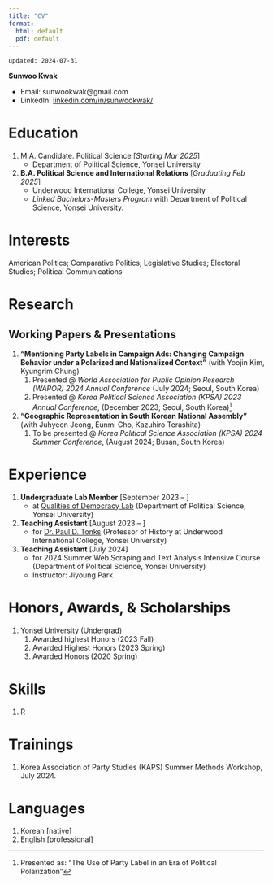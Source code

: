 ```yaml
---
title: "CV"
format: 
  html: default
  pdf: default
---
```


`updated: 2024-07-31`

**Sunwoo Kwak**

- Email: sunwookwak@gmail.com
- LinkedIn: [linkedin.com/in/sunwookwak/](https://www.linkedin.com/in/sunwookwak/)

# Education
1. M.A. Candidate. Political Science [*Starting Mar 2025*]
	- Department of Political Science, Yonsei University
2. **B.A. Political Science and International Relations** [*Graduating Feb 2025*]
	- Underwood International College, Yonsei University
	- *Linked Bachelors-Masters Program* with Department of Political Science, Yonsei University. 

# Interests
American Politics; Comparative Politics; Legislative Studies; Electoral Studies; Political Communications

# Research
## Working Papers & Presentations
1. **"Mentioning Party Labels in Campaign Ads: Changing Campaign Behavior under a Polarized and Nationalized Context"** (with Yoojin Kim, Kyungrim Chung)
	1. Presented @ *World Association for Public Opinion Research (WAPOR) 2024 Annual Conference* (July 2024; Seoul, South Korea)
	1. Presented @ *Korea Political Science Association (KPSA) 2023 Annual Conference*, (December 2023; Seoul, South Korea)[^fn.240727.171145]
2. **"Geographic Representation in South Korean National Assembly"** (with Juhyeon Jeong, Eunmi Cho, Kazuhiro Terashita)
	1. To be presented @ *Korea Political Science Association (KPSA) 2024 Summer Conference*, (August 2024; Busan, South Korea)

# Experience
1. **Undergraduate Lab Member** [September 2023 – ]
	- at [Qualities of Democracy Lab](https://www.bk21pol.yonsei.ac.kr/labs/qualities-of-democracy-lab) (Department of Political Science, Yonsei University) 
2. **Teaching Assistant** [August 2023 – ]
	- for [Dr. Paul D. Tonks](https://uic.yonsei.ac.kr/main/academic.asp?mid=m03_01_01&act=view&uid=821&keyword=paul) (Professor of History at Underwood International College, Yonsei University) 
3. **Teaching Assistant** [July 2024]
	- for 2024 Summer Web Scraping and Text Analysis Intensive Course (Department of Political Science, Yonsei University)
	- Instructor: Jiyoung Park

# Honors, Awards, & Scholarships
1. Yonsei University (Undergrad)
	1. Awarded highest Honors (2023 Fall)
	2. Awarded Highest Honors (2023 Spring)
	3. Awarded Honors (2020 Spring)

# Skills
1. R

# Trainings
1. Korea Association of Party Studies (KAPS) Summer Methods Workshop, July 2024.

# Languages
1. Korean [native]
2. English [professional]



[^fn.240727.171145]: Presented as: "The Use of Party Label in an Era of Political Polarization"